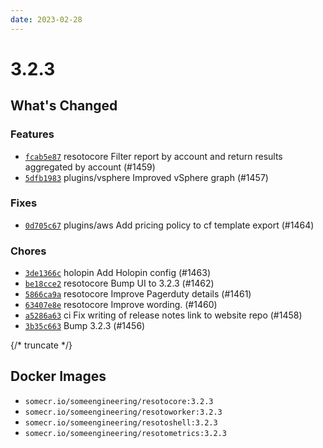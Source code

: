 ```yaml
---
date: 2023-02-28
---
```


# 3.2.3

## What's Changed

### Features

- [`fcab5e87`](https://github.com/someengineering/resoto/commit/fcab5e87) <span class="badge badge--secondary">resotocore</span> Filter report by account and return results aggregated by account (#1459)
- [`5dfb1983`](https://github.com/someengineering/resoto/commit/5dfb1983) <span class="badge badge--secondary">plugins/vsphere</span> Improved vSphere graph (#1457)

### Fixes

- [`0d705c67`](https://github.com/someengineering/resoto/commit/0d705c67) <span class="badge badge--secondary">plugins/aws</span> Add pricing policy to cf template export (#1464)

### Chores

- [`3de1366c`](https://github.com/someengineering/resoto/commit/3de1366c) <span class="badge badge--secondary">holopin</span> Add Holopin config (#1463)
- [`be18cce2`](https://github.com/someengineering/resoto/commit/be18cce2) <span class="badge badge--secondary">resotocore</span> Bump UI to 3.2.3 (#1462)
- [`5866ca9a`](https://github.com/someengineering/resoto/commit/5866ca9a) <span class="badge badge--secondary">resotocore</span> Improve Pagerduty details (#1461)
- [`63407e8e`](https://github.com/someengineering/resoto/commit/63407e8e) <span class="badge badge--secondary">resotocore</span> Improve wording. (#1460)
- [`a5286a63`](https://github.com/someengineering/resoto/commit/a5286a63) <span class="badge badge--secondary">ci</span> Fix writing of release notes link to website repo (#1458)
- [`3b35c663`](https://github.com/someengineering/resoto/commit/3b35c663) Bump 3.2.3 (#1456)

{/* truncate */}

## Docker Images

- `somecr.io/someengineering/resotocore:3.2.3`
- `somecr.io/someengineering/resotoworker:3.2.3`
- `somecr.io/someengineering/resotoshell:3.2.3`
- `somecr.io/someengineering/resotometrics:3.2.3`
